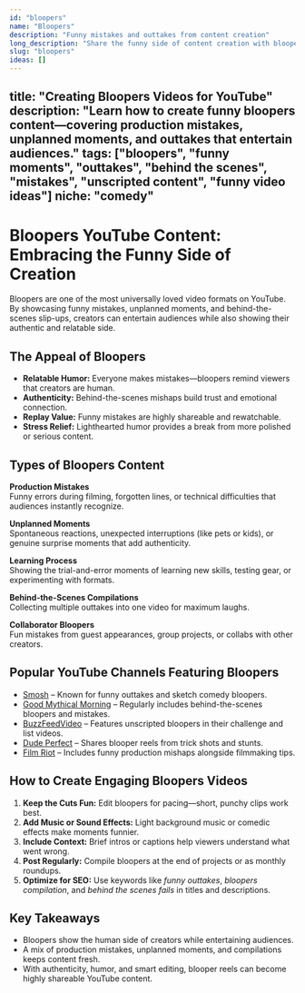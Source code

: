```yaml
---
id: "bloopers"
name: "Bloopers"
description: "Funny mistakes and outtakes from content creation"
long_description: "Share the funny side of content creation with bloopers and outtakes."
slug: "bloopers"
ideas: []
---
```


title: "Creating Bloopers Videos for YouTube"
description: "Learn how to create funny bloopers content—covering production mistakes, unplanned moments, and outtakes that entertain audiences."
tags: ["bloopers", "funny moments", "outtakes", "behind the scenes", "mistakes", "unscripted content", "funny video ideas"]
niche: "comedy"
---

# Bloopers YouTube Content: Embracing the Funny Side of Creation

Bloopers are one of the most universally loved video formats on YouTube. By showcasing funny mistakes, unplanned moments, and behind-the-scenes slip-ups, creators can entertain audiences while also showing their authentic and relatable side.

## The Appeal of Bloopers

 - **Relatable Humor:** Everyone makes mistakes—bloopers remind viewers that creators are human.  
 - **Authenticity:** Behind-the-scenes mishaps build trust and emotional connection.  
 - **Replay Value:** Funny mistakes are highly shareable and rewatchable.  
 - **Stress Relief:** Lighthearted humor provides a break from more polished or serious content.  

## Types of Bloopers Content

**Production Mistakes**  
Funny errors during filming, forgotten lines, or technical difficulties that audiences instantly recognize.  

**Unplanned Moments**  
Spontaneous reactions, unexpected interruptions (like pets or kids), or genuine surprise moments that add authenticity.  

**Learning Process**  
Showing the trial-and-error moments of learning new skills, testing gear, or experimenting with formats.  

**Behind-the-Scenes Compilations**  
Collecting multiple outtakes into one video for maximum laughs.  

**Collaborator Bloopers**  
Fun mistakes from guest appearances, group projects, or collabs with other creators.  

## Popular YouTube Channels Featuring Bloopers

- [Smosh](https://www.youtube.com/@smosh) – Known for funny outtakes and sketch comedy bloopers.  
- [Good Mythical Morning](https://www.youtube.com/@GoodMythicalMorning) – Regularly includes behind-the-scenes bloopers and mistakes.  
- [BuzzFeedVideo](https://www.youtube.com/@BuzzFeedVideo) – Features unscripted bloopers in their challenge and list videos.  
- [Dude Perfect](https://www.youtube.com/@DudePerfect) – Shares blooper reels from trick shots and stunts.  
- [Film Riot](https://www.youtube.com/@FilmRiot) – Includes funny production mishaps alongside filmmaking tips.  

## How to Create Engaging Bloopers Videos

1. **Keep the Cuts Fun:** Edit bloopers for pacing—short, punchy clips work best.  
2. **Add Music or Sound Effects:** Light background music or comedic effects make moments funnier.  
3. **Include Context:** Brief intros or captions help viewers understand what went wrong.  
4. **Post Regularly:** Compile bloopers at the end of projects or as monthly roundups.  
5. **Optimize for SEO:** Use keywords like *funny outtakes*, *bloopers compilation*, and *behind the scenes fails* in titles and descriptions.  

## Key Takeaways

- Bloopers show the human side of creators while entertaining audiences.  
- A mix of production mistakes, unplanned moments, and compilations keeps content fresh.  
- With authenticity, humor, and smart editing, blooper reels can become highly shareable YouTube content.  
